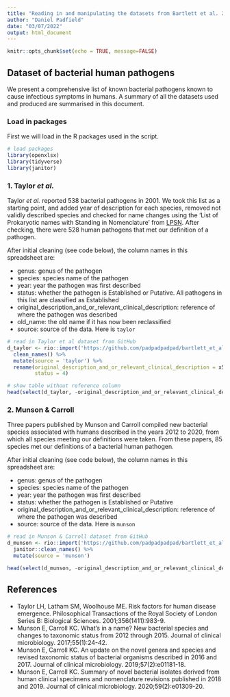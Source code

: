 ```yaml
---
title: "Reading in and manipulating the datasets from Bartlett et al. 2022 in R"
author: "Daniel Padfield"
date: "03/07/2022"
output: html_document
---
```


```r
knitr::opts_chunk$set(echo = TRUE, message=FALSE)
```

## Dataset of bacterial human pathogens

We present a comprehensive list of known bacterial pathogens known to cause infectious symptoms in humans. A summary of all the datasets used and produced are summarised in this document.

### Load in packages

First we will load in the R packages used in the script.

```r
# load packages
library(openxlsx)
library(tidyverse)
library(janitor)
```

### 1. Taylor _et al._

Taylor _et al._ reported 538 bacterial pathogens in 2001. We took this list as a starting point, and added year of description for each species, removed not validly described species and checked for name changes using the ‘List of Prokaryotic names with Standing in Nomenclature’ from [LPSN](https://lpsn.dsmz.de/). After checking, there were 528 human pathogens that met our definition of a pathogen.

After initial cleaning (see code below), the column names in this spreadsheet are:

- genus: genus of the pathogen
- species: species name of the pathogen
- year: year the pathogen was first described
- status: whether the pathogen is Established or Putative. All pathogens in this list are classified as Established
- original_description_and_or_relevant_clinical_description: reference of where the pathogen was described
- old_name: the old name if it has now been reclassified
- source: source of the data. Here is `taylor`

```r
# read in Taylor et al dataset from GitHub
d_taylor <- rio::import('https://github.com/padpadpadpad/bartlett_et_al_2022_human_pathogens/raw/master/data/bacteria_human_pathogens.xlsx', sheet = '1 Taylor et al', range = 'A1:F529') %>%
  clean_names() %>%
  mutate(source = 'taylor') %>%
  rename(original_description_and_or_relevant_clinical_description = x5,
         status = 4)

# show table without reference column
head(select(d_taylor, -original_description_and_or_relevant_clinical_description))
```
### 2. Munson & Carroll

Three papers published by Munson and Carroll compiled new bacterial species associated with humans described in the years 2012 to 2020, from which all species meeting our definitions were taken. From these papers, 85 species met our definitions of a bacterial human pathogen.

After initial cleaning (see code below), the column names in this spreadsheet are:

- genus: genus of the pathogen
- species: species name of the pathogen
- year: year the pathogen was first described
- status: whether the pathogen is Established or Putative
- original_description_and_or_relevant_clinical_description: reference of where the pathogen was described
- source: source of the data. Here is `munson`

```r
# read in Munson & Carroll dataset from GitHub
d_munson <- rio::import('https://github.com/padpadpadpad/bartlett_et_al_2022_human_pathogens/raw/master/data/bacteria_human_pathogens.xlsx', sheet = '2 Munson and Carroll', range = 'A1:E86') %>%
  janitor::clean_names() %>%
  mutate(source = 'munson')

head(select(d_munson, -original_description_and_or_relevant_clinical_description))
```

## References

- Taylor LH, Latham SM, Woolhouse ME. Risk factors for human disease emergence. Philosophical Transactions of the Royal Society of London Series B: Biological Sciences. 2001;356(1411):983-9.
- Munson E, Carroll KC. What's in a name? New bacterial species and changes to taxonomic status from 2012 through 2015. Journal of clinical microbiology. 2017;55(1):24-42.
- Munson E, Carroll KC. An update on the novel genera and species and revised taxonomic status of bacterial organisms described in 2016 and 2017. Journal of clinical microbiology. 2019;57(2):e01181-18.
- Munson E, Carroll KC. Summary of novel bacterial isolates derived from human clinical specimens and nomenclature revisions published in 2018 and 2019. Journal of clinical microbiology. 2020;59(2):e01309-20.